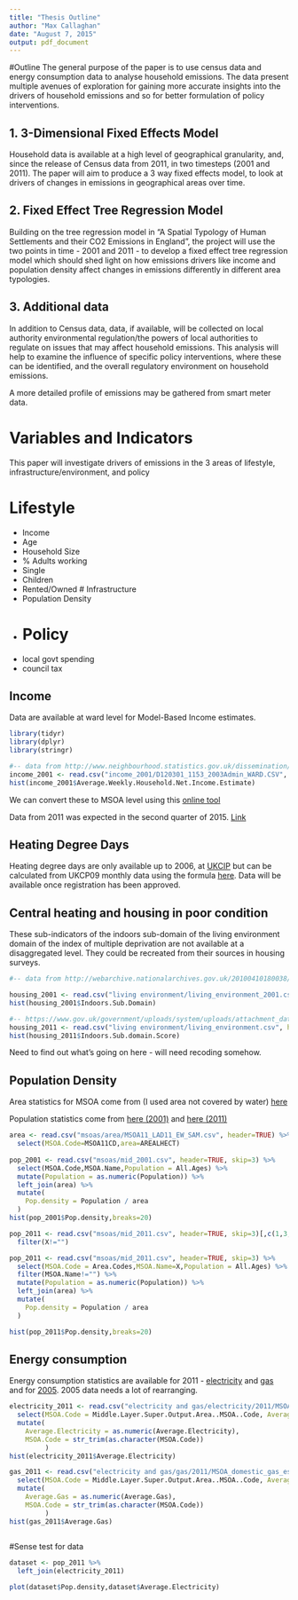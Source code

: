 ```yaml
---
title: "Thesis Outline"
author: "Max Callaghan"
date: "August 7, 2015"
output: pdf_document
---
```


#Outline
The general purpose of the paper is to use census data and energy consumption data to analyse household emissions. The data present multiple avenues of exploration for gaining more accurate insights into the drivers of household emissions and so for better formulation of policy interventions.

## 1. 3-Dimensional Fixed Effects Model
Household data is available at a high level of geographical granularity, and, since the release of Census data from 2011, in two timesteps (2001 and 2011). The paper will aim to produce a 3 way fixed effects model, to look at drivers of changes in emissions in geographical areas over time. 

## 2. Fixed Effect Tree Regression Model
Building on the tree regression model in "A Spatial Typology of Human Settlements and their CO2 Emissions in England", the project will use the two points in time - 2001 and 2011 - to develop a fixed effect tree regression model which should shed light on how emissions drivers like income and population density affect changes in emissions differently in different area typologies.

## 3. Additional data
In addition to Census data, data, if available, will be collected on local authority environmental regulation/the powers of local authorities to regulate on issues that may affect household emissions. This analysis will help to examine the influence of specific policy interventions, where these can be identified, and the overall regulatory environment on household emissions.

A more detailed profile of emissions may be gathered from smart meter data.


# Variables and Indicators
This paper will investigate drivers of emissions in the 3 areas of lifestyle, infrastructure/environment, and policy

# Lifestyle
- Income
- Age
- Household Size
- % Adults working
- Single
- Children
- Rented/Owned
# Infrastructure
- Population Density
- 
# Policy
- local govt spending
- council tax

## Income
Data are available at ward level for Model-Based Income estimates. 
```r

library(tidyr)
library(dplyr)
library(stringr)

#-- data from http://www.neighbourhood.statistics.gov.uk/dissemination/instanceSelection.do?JSAllowed=true&Function=&%24ph=61&CurrentPageId=61&step=2&datasetFamilyId=266&instanceSelection=121427&Next.x=16&Next.y=13 --#
income_2001 <- read.csv("income_2001/D120301_1153_2003Admin_WARD.CSV", header=TRUE,skip=5) 
hist(income_2001$Average.Weekly.Household.Net.Income.Estimate)

```

We can convert these to MSOA level using this  [online tool](http://geoconvert.mimas.ac.uk/)

Data from 2011 was expected in the second quarter of 2015. [Link](http://www.ons.gov.uk/ons/rel/ness/small-area-model-based-income-estimates/index.html)

## Heating Degree Days
Heating degree days are only available up to 2006, at [UKCIP](http://www.metoffice.gov.uk/climatechange/science/monitoring/ukcip2009.html) but can be calculated from UKCP09 monthly data using the formula [here](http://www.metoffice.gov.uk/climatechange/science/monitoring/ukcp09/faq.html#faq1.8). Data will be available once registration has been approved.

## Central heating and housing in poor condition
These sub-indicators of the indoors sub-domain of the living environment domain of the index of multiple deprivation are not available at a disaggregated level. They could be recreated from their sources in housing surveys.

```r

#-- data from http://webarchive.nationalarchives.gov.uk/20100410180038/http://www.communities.gov.uk/archived/general-content/communities/indicesofdeprivation/216309/ --#

housing_2001 <- read.csv("living environment/living_environment_2001.csv", header=TRUE) 
hist(housing_2001$Indoors.Sub.Domain)

#-- https://www.gov.uk/government/uploads/system/uploads/attachment_data/file/6879/1871567.xls --#
housing_2011 <- read.csv("living environment/living_environment.csv", header=TRUE) 
hist(housing_2011$Indoors.Sub.domain.Score)

```

Need to find out what's going on here - will need recoding somehow.


## Population Density

Area statistics for MSOA come from (I used area not covered by water) [here](https://geoportal.statistics.gov.uk/geoportal/catalog/search/resource/details.page?uuid={A0B4526E-76A4-4699-BCF8-CE11DB22CBD9})

Population statistics come from [here (2001)](http://www.ons.gov.uk/ons/publications/re-reference-tables.html?edition=tcm%3A77-285629) and [here (2011)](http://www.ons.gov.uk/ons/publications/re-reference-tables.html?edition=tcm%3A77-285629)

``` r
area <- read.csv("msoas/area/MSOA11_LAD11_EW_SAM.csv", header=TRUE) %>%
  select(MSOA.Code=MSOA11CD,area=AREALHECT)
  
pop_2001 <- read.csv("msoas/mid_2001.csv", header=TRUE, skip=3) %>%
  select(MSOA.Code,MSOA.Name,Population = All.Ages) %>%
  mutate(Population = as.numeric(Population)) %>%
  left_join(area) %>%
  mutate(
    Pop.density = Population / area
  )
hist(pop_2001$Pop.density,breaks=20)

pop_2011 <- read.csv("msoas/mid_2011.csv", header=TRUE, skip=3)[,c(1,3,4)] %>%
  filter(X!="")

pop_2011 <- read.csv("msoas/mid_2011.csv", header=TRUE, skip=3) %>%
  select(MSOA.Code = Area.Codes,MSOA.Name=X,Population = All.Ages) %>%
  filter(MSOA.Name!="") %>%
  mutate(Population = as.numeric(Population)) %>%
  left_join(area) %>%
  mutate(
    Pop.density = Population / area
  )

hist(pop_2011$Pop.density,breaks=20)

```

## Energy consumption
Energy consumption statistics are available for 2011 - [electricity](https://www.gov.uk/government/statistics/lower-and-middle-super-output-areas-electricity-consumption) and [gas](https://www.gov.uk/government/statistics/lower-and-middle-super-output-areas-gas-consumption) and for [2005](http://webarchive.nationalarchives.gov.uk/20130109092117/http://www.decc.gov.uk/en/content/cms/statistics/energy_stats/regional/mlsoa_llsoa/mlsoa_2005/mlsoa_2005.aspx). 2005 data needs a lot of rearranging.

``` r
electricity_2011 <- read.csv("electricity and gas/electricity/2011/MSOA_domestic_electricity_estimates__2011.csv", skip=1) %>%
  select(MSOA.Code = Middle.Layer.Super.Output.Area..MSOA..Code, Average.Electricity = Average.domestic.electricity.consumption...kWh.per.meter.) %>%
  mutate(
    Average.Electricity = as.numeric(Average.Electricity),
    MSOA.Code = str_trim(as.character(MSOA.Code))
         )
hist(electricity_2011$Average.Electricity)

gas_2011 <- read.csv("electricity and gas/gas/2011/MSOA_domestic_gas_estimates__2011.csv",skip=1) %>%
  select(MSOA.Code = Middle.Layer.Super.Output.Area..MSOA..Code, Average.Gas = Average.consumption..kWh.per.meter.) %>%
  mutate(
    Average.Gas = as.numeric(Average.Gas),
    MSOA.Code = str_trim(as.character(MSOA.Code))
         )
hist(gas_2011$Average.Gas)
  
```

#Sense test for data

```r

dataset <- pop_2011 %>% 
  left_join(electricity_2011)

plot(dataset$Pop.density,dataset$Average.Electricity)

```

